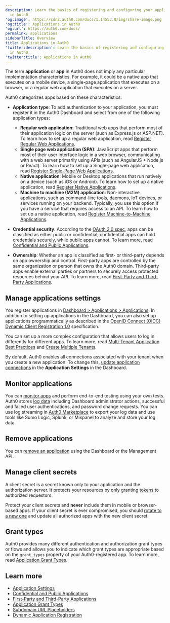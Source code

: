 ```yaml
---
description: Learn the basics of registering and configuring your applications
  in Auth0.
'og:image': https://cdn2.auth0.com/docs/1.14553.0/img/share-image.png
'og:title': Applications in Auth0
'og:url': https://auth0.com/docs/
permalink: applications
sidebarTitle: Overview
title: Applications in Auth0
'twitter:description': Learn the basics of registering and configuring your applications
  in Auth0.
'twitter:title': Applications in Auth0
---
```

The term **application** or **app** in Auth0 does not imply any particular implementation characteristics. For example, it could be a native app that executes on a mobile device, a single-page application that executes on a browser, or a regular web application that executes on a server.

Auth0 categorizes apps based on these characteristics:

* **Application type**: To add authentication to your application, you must register it in the <Tooltip tip="Auth0 Dashboard: Auth0's main product to configure your services." cta="View Glossary" href="/glossary?term=Auth0+Dashboard">Auth0 Dashboard</Tooltip> and select from one of the following application types:

  + **Regular web application**: Traditional web apps that perform most of their application logic on the server (such as Express.js or ASP.NET). To learn how to set up a regular web application, read [Register Regular Web Applications](/get-started/auth0-overview/create-applications/regular-web-apps).
  + **Single page web application (SPA)**: JavaScript apps that perform most of their user interface logic in a web browser, communicating with a web server primarily using APIs (such as AngularJS + Node.js or React). To learn how to set up a Single-page web application, read [Register Single-Page Web Applications](/get-started/auth0-overview/create-applications/single-page-web-apps).
  + **Native application**: Mobile or Desktop applications that run natively on a device (such as iOS or Android). To learn how to set up a native application, read [Register Native Applications](/get-started/auth0-overview/create-applications/native-apps).
  + **Machine to machine (M2M) application**: Non-interactive applications, such as command-line tools, daemons, IoT devices, or services running on your backend. Typically, you use this option if you have a service that requires access to an API. To learn how to set up a native application, read [Register Machine-to-Machine Applications](/get-started/auth0-overview/create-applications/machine-to-machine-apps).
* **Credential security**: According to the [OAuth 2.0 spec](https://tools.ietf.org/html/rfc6749#section-2.1), apps can be classified as either public or confidential; confidential apps can hold credentials securely, while public apps cannot. To learn more, read [Confidential and Public Applications](/get-started/applications/confidential-and-public-applications).
* **Ownership**: Whether an app is classified as first- or third-party depends on app ownership and control. First-party apps are controlled by the same organization or person that owns the Auth0 domain. Third-party apps enable external parties or partners to securely access protected resources behind your API. To learn more, read [First-Party and Third-Party Applications](/get-started/applications/confidential-and-public-applications/first-party-and-third-party-applications).

## Manage applications settings

You register applications in [Dashboard > Applications > Applications](https://manage.auth0.com/#/applications/{yourClientId}/settings). In addition to setting up applications in the Dashboard, you can also set up applications programmatically as described in the [OpenID Connect (OIDC) Dynamic Client Registration 1.0](https://openid.net/specs/openid-connect-registration-1_0.html)  specification.

You can set up a more complex configuration that allows users to log in differently for different apps. To learn more, read [Multi-Tenant Application Best Practices](/get-started/auth0-overview/create-tenants/multi-tenant-apps-best-practices) and [Create Multiple Tenants](/get-started/auth0-overview/create-tenants/create-multiple-tenants).

By default, Auth0 enables all connections associated with your tenant when you create a new application. To change this, [update application connections](/get-started/applications/update-application-connections) in the **Application Settings** in the Dashboard.

## Monitor applications

You can [monitor apps](/deploy-monitor/monitor/monitor-applications) and perform end-to-end testing using your own tests. Auth0 stores [log data](/deploy-monitor/logs) including Dashboard administrator actions, successful and failed user authentications, and password change requests. You can use log streaming in [Auth0 Marketplace](https://marketplace.auth0.com/features/log-streaming) to export your log data and use tools like Sumo Logic, Splunk, or Mixpanel to analyze and store your log data.

## Remove applications

You can [remove an application](/get-started/applications/remove-applications) using the Dashboard or the <Tooltip tip="Management API: A product to allow customers to perform administrative tasks." cta="View Glossary" href="/glossary?term=Management+API">Management API</Tooltip>.

## Manage client secrets

A <Tooltip tip="Authorization Server: Centralized server that contributes to defining the boundaries of a user’s access. For example, your authorization server can control the data, tasks, and features available to a user." cta="View Glossary" href="/glossary?term=client+secret">client secret</Tooltip> is a secret known only to your application and the <Tooltip tip="Client Secret: Secret used by a client (application) to authenticate with the Authorization Server; it should be known to only the client and the Authorization Server and must be sufficiently random to not be guessable." cta="View Glossary" href="/glossary?term=authorization+server">authorization server</Tooltip>. It protects your resources by only granting [tokens](/secure/tokens) to authorized requestors.

Protect your client secrets and **never** include them in mobile or browser-based apps. If your client secret is ever compromised, you should [rotate to a new one](/get-started/applications/rotate-client-secret) and update all authorized apps with the new client secret.

## Grant types

Auth0 provides many different authentication and authorization grant types or flows and allows you to indicate which grant types are appropriate based on the `grant_types` property of your Auth0-registered app. To learn more, read [Application Grant Types](/get-started/applications/application-grant-types).

## Learn more

* [Application Settings](/get-started/applications/application-settings)
* [Confidential and Public Applications](/get-started/applications/confidential-and-public-applications)
* [First-Party and Third-Party Applications](/get-started/applications/confidential-and-public-applications/first-party-and-third-party-applications)
* [Application Grant Types](/get-started/applications/application-grant-types)
* [Subdomain URL Placeholders](/get-started/applications/wildcards-for-subdomains)
* [Dynamic Application Registration](/get-started/applications/dynamic-client-registration)